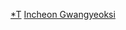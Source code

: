 <onlyinclude>{{Navbox
|bodyclass=hlist
|name=仁川廣域市行政區劃
|title={{link-ko|仁川廣域市行政區劃|인천광역시의 행정 구역}}
|image=[[File:Emblem of Incheon.svg|100px]]
|state = {{{state<includeonly>|collapsed</includeonly>}}}
|listclass = hlist
|above=市廳所在地：[[南洞區]]
|group1=[[區 (韓國)|區]]
|list1=
*[[桂陽區]]
*[[彌鄒忽區]]
*[[南洞區]]
*[[東區 (仁川廣域市)|東區]]
*[[富平區]]
*[[西區 (仁川廣域市)|西區]]
*[[延壽區]]
*[[中區 (仁川廣域市)|中區]]
|group2=[[郡]]
|list2=
*[[江华郡]]
*[[甕津郡 (仁川廣域市)|甕津郡]]
}}</onlyinclude>

{{韓國行政區劃模板導航}}

[[Category:仁川廣域市行政區劃|*T]]
[[Category:韓國行政區劃模板|Incheon Gwangyeoksi]]